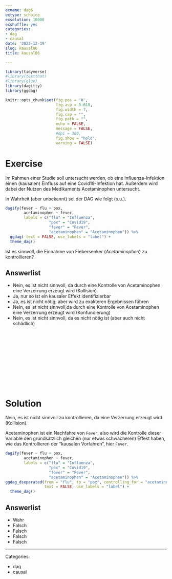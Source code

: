 ```yaml
---
exname: dag6
extype: schoice
exsolution: 10000
exshuffle: yes
categories:
- dag
- causal
date: '2022-12-19'
slug: kausal06
title: kausal06

---
```





```r
library(tidyverse)
#library(testthat)
#library(glue)
library(dagitty)
library(ggdag)
```


```r
knitr::opts_chunk$set(fig.pos = 'H',
                      fig.asp = 0.618,
                      fig.width = 7,
                      fig.cap = "", 
                      fig.path = "",
                      echo = FALSE,
                      message = FALSE,
                      #dpi = 300,
                      fig.show = "hold",
                      warning = FALSE)
```





# Exercise



Im Rahmen einer Studie soll untersucht werden, 
ob eine Influenza-Infektion einen (kausalen) Einfluss auf eine Covid19-Infektion hat. 
Außerdem wird dabei der Nutzen des Medikaments Acetaminophen untersucht.

In Wahrheit (aber unbekannt) sei der DAG wie folgt (s.u.).



```r
dagify(fever ~ flu + pox, 
        acetaminophen ~ fever,
        labels = c("flu" = "Influenza",
                   "pox" = "Covid19",
                   "fever" = "Fever",
                   "acetaminophen" = "Acetaminophen")) %>% 
  ggdag( text = FALSE, use_labels = "label") +
  theme_dag()

```



Ist es sinnvoll, die Einnahme von Fiebersenker (*Acetaminophen*) zu kontrollieren?





Answerlist
----------

* Nein, es ist nicht sinnvoll, da durch eine Kontrolle von Acetaminophen eine Verzerrung erzeugt wird (Kollision)
* Ja, nur so ist ein kausaler Effekt identifizierbar
* Ja, es ist nicht nötig, aber wird zu exakteren Ergebnissen führen
* Nein, es ist nicht sinnvoll,da durch eine Kontrolle von Acetaminophen eine Verzerrung erzeugt wird (Konfundierung)
* Nein, es ist nicht sinnvoll, da es nicht nötig ist (aber auch nicht schädlich)



</br>
</br>
</br>
</br>
</br>
</br>
</br>
</br>
</br>
</br>

# Solution


Nein, es ist nicht sinnvoll zu kontrollieren,
da eine Verzerrung erzeugt wird (Kollision).

Acetaminophen ist ein Nachfahre  von `Fever`,
also wird die Kontrolle dieser Variable den grundsätzlich gleichen
(nur etwas schwächeren) Effekt haben,
wie das Kontrollieren der "kausalen Vorfahren",
hier `Fever`.


```r
dagify(fever ~ flu + pox, 
        acetaminophen ~ fever,
        labels = c("flu" = "Influenza",
                   "pox" = "Covid19",
                   "fever" = "Fever",
                   "acetaminophen" = "Acetaminophen")) %>% 
ggdag_dseparated(from = "flu", to = "pox", controlling_for = "acetaminophen",
                 text = FALSE, use_labels = "label") +
  theme_dag()
```



Answerlist
----------


* Wahr
* Falsch
* Falsch
* Falsch
* Falsch





---

Categories: 

- dag
- causal

